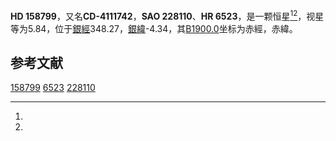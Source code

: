 {{Starbox begin
| name = HD 158799
}}
{{Starbox observe
| epoch = [[J2000.0|J2000.0]]
| constell = {{星座名待查}}<ref name=SIMBAD>{{cite web
 | url=http://simbad.u-strasbg.fr/simbad/sim-id?Ident=HR+6523
 | title =Pulsating variable Star
 | publisher=Centre de Données astronomiques de Strasbourg
 | work=SIMBAD
 | accessdate=2012-07-13}}</ref><ref name=DATA>{{cite web
 | url=http://vizier.u-strasbg.fr/viz-bin/VizieR-5?-out.add=.&-source=5050&-corr=PK=HR&-out.max=9999&HR=6523
 | title=VizieR Detailed Page
 | accessdate=2012-07-13
 | archive-date=2016-03-05
 | archive-url=https://web.archive.org/web/20160305014012/http://vizier.u-strasbg.fr/viz-bin/VizieR-5?-out.add=.&-source=5050&-corr=PK=HR&-out.max=9999&HR=6523
 | dead-url=no
 }}</ref>
| 星官 = 
| ra = {{RA|17|33|7.4}}<ref name=SIMBAD /><ref name=DATA />
| dec = {{DEC|-41|10|25}}<ref name=SIMBAD /><ref name=DATA />
| appmag_v = 5.84<ref name=SIMBAD /><ref name=DATA />
}}
{{Starbox character
| class = B9Ib-II<ref name=SIMBAD /><ref name=DATA />
| b-v = 0.06<ref name=SIMBAD /><ref name=DATA />
| u-b = -0.17<ref name=SIMBAD /><ref name=DATA />
| r-i = <ref name=SIMBAD /><ref name=DATA />
| variable = 
}}
{{Starbox astrometry
| radial_v = -0.17
| prop_mo_ra = -19
| parallax = 
| p_error = 
}}
{{Starbox catalog
| names =CD-4111742，[[SAO星表|SAO]] 228110，[[HD星表|HD]] 158799，[[HR星表|HR]] 6523}}
{{Starbox reference |Simbad=HR+6523}}
{{Starbox end}}

'''HD 158799'''，又名'''CD-4111742'''，'''SAO 228110'''、'''HR 6523'''，是一颗恒星<ref name=SIMBAD /><ref name=DATA />，视星等为5.84，位于[[銀道座標系|銀經]]348.27，[[銀道座標系|銀緯]]-4.34，其[[B1900.0|B1900.0]]坐标为赤經{{RA|17|26|4.2}}，赤緯{{DEC|-41|-4.34|57}}。

== 参考文献 ==
{{reflist}}

{{star-stub}}

[[Category:HD和HDE天體|158799]]
[[Category:HR天體|6523]]
[[Category:SAO天體|228110]]